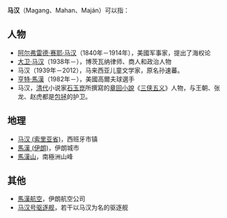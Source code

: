 '''马汉'''（Magang、Mahan、Maján）可以指：

==人物==
*[[阿尔弗雷德·赛耶·马汉|阿尔弗雷德·赛耶·马汉]]（1840年－1914年），美國军事家，提出了海权论
*[[大卫·马汉|大卫·马汉]]（1938年－），博茨瓦纳律师、商人和政治人物
*马汉（1939年－2012），马来西亚儿童文学家，原名孙速蕃。
*[[亨特·馬漢|亨特·馬漢]]（1982年－），美國高爾夫球選手
*马汉，[[清代|清代]]小说家[[石玉崑|石玉崑]]所撰寫的[[章回小說|章回小說]]《[[三侠五义|三侠五义]]》人物，与王朝、张龙、赵虎都是[[包拯|包拯]]的护卫。

==地理==
*[[马汉_(索里亚省)|马汉 (索里亚省)]]，西班牙市镇
*[[馬漢_(伊朗)|馬漢 (伊朗)]]，伊朗城市
*[[馬漢山|馬漢山]]，南極洲山峰

==其他==
*[[馬漢航空|馬漢航空]]，伊朗航空公司
*[[马汉号驱逐舰|马汉号驱逐舰]]，若干以马汉为名的驱逐舰

{{Disambig|Cat=二字消歧义}}